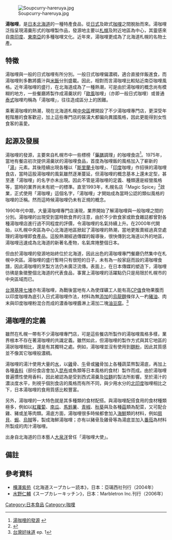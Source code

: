 {{noteTA
|G1 = Food
}}
{{japanese|japanese=スープカレー|romaji=Sūpu Karē}}
[[File:Soupcurry-hareruya.jpg|thumb]]

'''湯咖哩'''，是[[日本|日本]][[北海道|北海道]]的一種特產食品，從[[日式咖哩|日式]]及歐式[[咖哩|咖哩]]之間脫胎而來。湯咖哩泛指呈現湯羹形式的咖哩製作品，發源地主要以[[札幌|札幌]]及附近地區為中心，其靈感來自[[印度南部|南印度]]、[[東南亞|東南亞]]的多種咖哩文化。近年來，湯咖哩更成為了北海道札幌的名物土產。

==特徵==
湯咖哩與一般的日式咖哩有所分別。一般日式咖哩偏濃稠，適合直接伴飯進食，而湯咖哩則多數將醬汁與[[大米|米飯]]分別盛載。因此，相對而言湯咖哩比較貼近南亞咖哩風格。近年湯咖哩的盛行，在北海道成為了一種熱潮，可是由於湯咖哩的概念尚有模糊的地方，一些餐廳將製作成湯羹狀的「[[歐洲|歐風]]咖哩」（亦即一般日式咖哩）或普通[[泰國|泰式]]咖哩均稱為「湯咖哩」，往往造成區分上的困難。

乘著湯咖哩的熱潮，現在北海道札幌[[中央區_(札幌市)|中央區]]裡開設了不少湯咖哩專門店，更深受年輕階層的食客歡迎，加上這些專門店的裝潢大都偏向異國風格，因此更能得到女性食客的喜愛。

==起源及發展==
湯咖哩的發源，主要來自札幌市中一些標榜「[[藥膳|藥膳]]調理」的咖哩食店<ref>[http://www5.hokkaido-np.co.jp/pocket-book/soup_curry/shop01.html 湯咖哩的發源] {{webarchive|url=https://web.archive.org/web/20070804215656/http://www5.hokkaido-np.co.jp/pocket-book/soup_curry/shop01.html |date=2007-08-04 }}</ref>。1975年，當地有餐店初次提供湯羹狀的湯咖哩食品，首度為咖哩飯的風格加入了嶄新的「[[湯|湯]]」元素。其後陸續出現各種以「[[斯里蘭卡|斯里蘭卡]]咖哩」、「[[印度|印度]]咖哩」作招徠的湯咖哩食店，當時這股湯咖哩的風氣雖然逐漸蔓延，但湯咖哩的概念基本上還未定型，甚至連「湯咖哩」的名字亦未出現。因此不管是湯咖哩的定義、種類還是經營風格等，當時的業界尚未有統一的標準。直至1993年，札幌名店「Magic Spice」<ref>{{Cite web |url=http://www.totteokihokkaido.net/curry/sinise/magspa.html |title=Magic Spice介紹 |access-date=2008-04-04 |archive-url=https://web.archive.org/web/20080129175124/http://www.totteokihokkaido.net/curry/sinise/magspa.html |archive-date=2008-01-29 |dead-url=yes }}</ref>啟業，正式使用「湯咖哩」這個名字，「湯咖哩」才開始成為當時公認的類似風格的咖哩的泛稱。然而這時候湯咖哩仍未有正規的概念。

1990年代中期，大量湯咖哩專門店湧現，業界開始了解湯咖哩與一般咖哩之間的分別。湯咖哩的出現受到當時飲食界的注意，由於不少飲食家或飲食雜誌都曾對各種湯咖哩店進行過不同程度的評價，令湯咖哩的名氣持續上升。在2000年代開始，以札幌中央區為中心北海道地區掀起了湯咖哩的熱潮，當地更販賣經過真空處理的湯咖哩即食產品。這股熱潮經過傳媒的報導後，很快傳到北海道以外的地區，湯咖哩迅速成為北海道的新著名產物，名氣席捲整個日本。

但由於湯咖哩的發源地始終位於北海道，因此出色的湯咖哩專門餐廳仍然集中在札幌中央區。湯咖哩的盛行暫時只有很短的日子，未有為一般家庭而設的湯咖哩食譜，因此湯咖哩的烹製方法仍未廣泛流傳。表面上，在日本傳媒的塑造下，湯咖哩彷彿是象徵整個北海道的代表食品，事實上湯咖哩的活躍點仍只是局限於札幌市的中央區域而已。

[[台灣|台灣]][[基隆|基隆]][[七堵|七堵]]亦有湯咖哩，為戰後當地有人為使煤礦工人能有高[[CP值|CP值]]食物果腹而以印度咖哩為底引入日式湯咖哩作法，材料為無[[食品添加物|添加]]的[[烏龍麵|烏龍麵]]條伴入一杓[[豬油|豬油]]、肉末與印度咖哩粉混合而成的濃香咖哩醬淋上湯加二塊[[油豆腐|油豆腐]]。<ref>[[台灣好味道|台灣好味道]] ep. 1</ref>

==湯咖哩的定義==
雖然在札幌一帶有不少湯咖哩專門店，可是這些餐店所製作的湯咖哩風格多樣，業界根本不存在著湯咖哩的共識定義。雖然如此，但湯咖哩的製作方式與其它地區的湯狀咖哩相比，還是有其獨特之處。例如，湯咖哩並沒有使用到[[麵粉|麵粉]]，因此其質感並不像其它咖哩般濃稠。

湯咖哩的湯汁使用大量的[[水|水]]，以[[雞|雞]]骨、[[牛|牛]]骨或[[家豬|豬]]骨加上各種蔬菜熬製湯底，再加上各種[[香料|香料]]（部份食店會加入[[海帶|昆布]]或魚類等日本風格的食材）製作而成。由於湯咖哩普遍慣性使用香料，因此被認為是受到西式湯羹及[[拉麵|拉麵]]的製法所影響。至於湯汁的濃淡度水平，則視乎個別食店的風格而有所不同，與少用水分的[[北印度|北印度]]咖哩相比之下，日本湯咖哩的食用質感比較豐富。

另外，湯咖哩的一大特色就是其多種類的食材配搭。與湯咖哩配搭食用的食材種類極多，例如以[[紅蘿蔔|紅蘿蔔]]、[[南瓜|南瓜]]、[[馬鈴薯|馬鈴薯]]、[[青椒|青椒]]、[[秋葵|秋葵]]與及各種[[菇|菇]]類為配菜，又可配合雞、豬或[[羊|羊]]等肉類。湯底方面，湯咖哩很多時候都會加入[[海鮮|海鮮]]類的材料，例如[[扇貝|扇貝]]、[[蝦|蝦]]、[[烏賊|烏賊]]等，製成海鮮湯咖哩；亦有以豬骨及雞骨等為湯底並加入[[番茄|番茄]]為材料所製成的肉汁湯咖哩。

出身自北海道的日本藝人[[大泉洋|大泉洋]]曾任「湯咖哩大使」。

==備註==
{{reflist}}

==參考資料==
{{Reflist}}
* [[樺澤紫苑|樺澤紫苑]]《北海道スープカレー読本》，日本：亞璃西社刊行（2004年）
* [[水野仁輔|水野仁輔]]《スープカレーキッチン》，日本：Marbletron Inc.刊行（2006年）

[[Category:日本食品|Category:日本食品]]
[[Category:咖哩|Category:咖哩]]